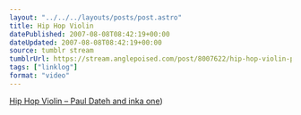 ```yaml
---
layout: "../../../layouts/posts/post.astro"
title: Hip Hop Violin
datePublished: 2007-08-08T08:42:19+00:00
dateUpdated: 2007-08-08T08:42:19+00:00
source: tumblr stream
tumblrUrl: https://stream.anglepoised.com/post/8007622/hip-hop-violin-paul-dateh-and-inka-one-via
tags: ["linklog"]
format: "video"
---
```



<YouTube id="https://www.youtube.com/watch?v=36Xt-XeWnHM" />

[Hip Hop Violin &#8211; Paul Dateh and inka one][1])

[1]: https://www.youtube.com/watch?v=36Xt-XeWnHM
